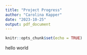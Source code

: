```yaml
---
title: "Project Progress"
author: "Carolina Kapper"
date: "2023-10-25"
output: pdf_document
---
```


```r
knitr::opts_chunk$set(echo = TRUE)
```

hello world
